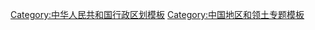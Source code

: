 {{Navbox
|name=Shaanxi topics
|state={{{state<includeonly>|collapsed</includeonly>}}}
|title=[[陕西]]专题
|listclass = hlist
|above = [[西安市]]（[[中华人民共和国省会列表|省会]]）
|below = {{icon|category}} '''[[:Category:陕西|分类]]'''&nbsp;&nbsp;&nbsp;&nbsp;[[File:Commons-logo.svg|16x16px|link=|alt=]] '''[[commons:Category:Shaanxi|共享资源]]'''
|evenstyle = background:#F4F0EC

|group1=[[:Category:陕西|总体]] 
|list1=
* [[陕西历史|历史]]
* [[中国共产党陕西省委员会|政治]]
* [[陕西省#经济|经济]] 

|group2=[[陕西省#地理|地理]]
|list2=
* [[中华人民共和国城市列表#陕西省|城市]] 
* [[陝西河流列表|河流]] 
* [[:Category:陕西山峰|山峰]] 
* [[:Category:陕西山脉|山脉]]（[[秦岭]]） 
* [[关中平原]] 
* [[黄土高原]] 
* [[陕甘宁盆地]] 
* [[毛乌素沙漠]] 

|group3=[[陕西省主要高等学校列表|高等教育]]
|list3=
* [[西安交通大学]]
* [[西北大学 (中国大陆)|西北大学]]
* [[西北农林科技大学]]
* [[陕西师范大学]] 
* [[西安电子科技大学]] 
* [[西北工业大学]]
* [[空军军医大学]]
* [[长安大学]]

|group4=[[陕西省#文化|文化]]
|list4=
* [[三秦]]
* [[秦腔]]
* [[汉剧_(陕南)|汉剧]]
* [[信天游]]
* [[关中十大怪]]
* [[𰻝𰻝面|Biángbiáng-{zh-hant:麵;zh-hans:面;}-]] 
* [[杨凌蘸水面|楊凌蘸水-{zh-hant:麵;zh-hans:面;}-]] 
* [[岐山臊子面]]
|group5=旅游景点
|list5=
 {{Navbox |child |groupstyle=font-weight:normal;
 | group1 = [[国家5A级旅游景区|5A级景区]]
 | list1 =
* [[秦始皇陵兵马俑|兵马俑]]
* [[华清池]]
* [[黄帝陵]]
* [[华山]]
* [[西安城墙|城墙]]·[[西安碑林|碑林]]
* [[大明宫]]
* [[大雁塔]]·[[大唐芙蓉园]]
* [[法门寺]]
* [[金丝峡]]
* [[太白山]]
* [[延安革命纪念地]]
 | group2 = 西安地标
 | list2 =
* [[西安钟楼]]·[[西安鼓楼]]
* [[陕西历史博物馆]]
* [[小雁塔]]
 }}
* [[国家4A级旅游景区#陕西|4A级景区]] 
* [[陕西全国重点文物保护单位列表|重点文物保护单位]] 
}}<noinclude>


{{collapsible option |state=collapsed}}

[[Category:中华人民共和国行政区划模板]]
[[Category:中国地区和领土专题模板]]
[[Category:陕西| ]]
</noinclude>